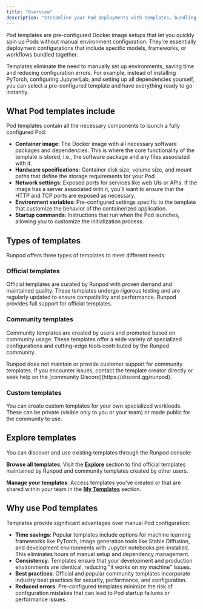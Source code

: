 ```yaml
---
title: "Overview"
description: "Streamline your Pod deployments with templates, bundling prebuilt container images with hardware specs and network settings."
---
```


Pod templates are pre-configured Docker image setups that let you quickly spin up Pods without manual environment configuration. They're essentially deployment configurations that include specific models, frameworks, or workflows bundled together.

Templates eliminate the need to manually set up environments, saving time and reducing configuration errors. For example, instead of installing PyTorch, configuring JupyterLab, and setting up all dependencies yourself, you can select a pre-configured template and have everything ready to go instantly.

## What Pod templates include

Pod templates contain all the necessary components to launch a fully configured Pod:

- **Container image**: The Docker image with all necessary software packages and dependencies. This is where the core functionality of the template is stored, i.e., the software package and any files associated with it.
- **Hardware specifications**: Container disk size, volume size, and mount paths that define the storage requirements for your Pod.
- **Network settings**: Exposed ports for services like web UIs or APIs. If the image has a server associated with it, you'll want to ensure that the HTTP and TCP ports are exposed as necessary.
- **Environment variables**: Pre-configured settings specific to the template that customize the behavior of the containerized application.
- **Startup commands**: Instructions that run when the Pod launches, allowing you to customize the initialization process.

## Types of templates

Runpod offers three types of templates to meet different needs:

### Official templates

Official templates are curated by Runpod with proven demand and maintained quality. These templates undergo rigorous testing and are regularly updated to ensure compatibility and performance. Runpod provides full support for official templates.

### Community templates

Community templates are created by users and promoted based on community usage. These templates offer a wide variety of specialized configurations and cutting-edge tools contributed by the Runpod community.

<Warning>
Runpod does not maintain or provide customer support for community templates. If you encounter issues, contact the template creator directly or seek help on the [community Discord](https://discord.gg/runpod).
</Warning>

### Custom templates

You can create custom templates for your own specialized workloads. These can be private (visible only to you or your team) or made public for the community to use.

## Explore templates

You can discover and use existing templates through the Runpod console:

**Browse all templates**: Visit the **[Explore](https://www.console.runpod.io/explore)** section to find official templates maintained by Runpod and community templates created by other users.

**Manage your templates**: Access templates you've created or that are shared within your team in the **[My Templates](https://www.console.runpod.io/user/templates)** section.

## Why use Pod templates

Templates provide significant advantages over manual Pod configuration:

- **Time savings**: Popular templates include options for machine learning frameworks like PyTorch, image generation tools like Stable Diffusion, and development environments with Jupyter notebooks pre-installed. This eliminates hours of manual setup and dependency management.
- **Consistency**: Templates ensure that your development and production environments are identical, reducing "it works on my machine" issues.
- **Best practices**: Official and popular community templates incorporate industry best practices for security, performance, and configuration.
- **Reduced errors**: Pre-configured templates minimize the risk of configuration mistakes that can lead to Pod startup failures or performance issues.